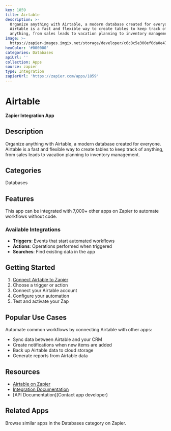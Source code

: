 ```yaml
---
key: 1859
title: Airtable
description: >-
  Organize anything with Airtable, a modern database created for everyone.
  Airtable is a fast and flexible way to create tables to keep track of
  anything, from sales leads to vacation planning to inventory management.
image: >-
  https://zapier-images.imgix.net/storage/developer/c6c8c5e300ef0da0e47b3084e5522f20.png?auto=format%2Ccompress&ixlib=python-3.0.0&q=50
hexColor: '#000000'
categories: Databases
apiUrl: ''
collection: Apps
source: zapier
type: Integration
zapierUrl: 'https://zapier.com/apps/1859'
---
```

# Airtable

**Zapier Integration App**

## Description

Organize anything with Airtable, a modern database created for everyone. Airtable is a fast and flexible way to create tables to keep track of anything, from sales leads to vacation planning to inventory management.

## Categories

Databases

## Features

This app can be integrated with 7,000+ other apps on Zapier to automate workflows without code.

### Available Integrations

- **Triggers**: Events that start automated workflows
- **Actions**: Operations performed when triggered
- **Searches**: Find existing data in the app

## Getting Started

1. [Connect Airtable to Zapier](https://zapier.com/apps/1859)
2. Choose a trigger or action
3. Connect your Airtable account
4. Configure your automation
5. Test and activate your Zap

## Popular Use Cases

Automate common workflows by connecting Airtable with other apps:

- Sync data between Airtable and your CRM
- Create notifications when new items are added
- Back up Airtable data to cloud storage
- Generate reports from Airtable data

## Resources

- [Airtable on Zapier](https://zapier.com/apps/1859)
- [Integration Documentation](https://zapier.com/apps/1859/integrations)
- [API Documentation](Contact app developer)

## Related Apps

Browse similar apps in the Databases category on Zapier.
